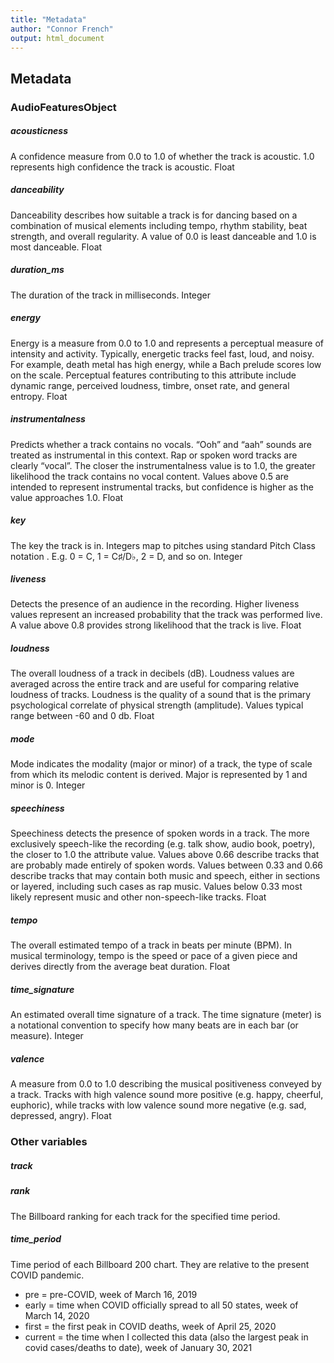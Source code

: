 ```yaml
---
title: "Metadata"
author: "Connor French"
output: html_document
---
```


## Metadata

### AudioFeaturesObject

##### acousticness  
A confidence measure from 0.0 to 1.0 of whether the track is acoustic. 1.0 represents high confidence the track is acoustic.	Float  

##### danceability
Danceability describes how suitable a track is for dancing based on a combination of musical elements including tempo, rhythm stability, beat strength, and overall regularity. A value of 0.0 is least danceable and 1.0 is most danceable.	Float  

##### duration_ms
The duration of the track in milliseconds.	Integer  

##### energy
Energy is a measure from 0.0 to 1.0 and represents a perceptual measure of intensity and activity. Typically, energetic tracks feel fast, loud, and noisy. For example, death metal has high energy, while a Bach prelude scores low on the scale. Perceptual features contributing to this attribute include dynamic range, perceived loudness, timbre, onset rate, and general entropy.	Float

##### instrumentalness
Predicts whether a track contains no vocals. “Ooh” and “aah” sounds are treated as instrumental in this context. Rap or spoken word tracks are clearly “vocal”. The closer the instrumentalness value is to 1.0, the greater likelihood the track contains no vocal content. Values above 0.5 are intended to represent instrumental tracks, but confidence is higher as the value approaches 1.0.	Float  

##### key
The key the track is in. Integers map to pitches using standard Pitch Class notation . E.g. 0 = C, 1 = C♯/D♭, 2 = D, and so on.	Integer  

##### liveness
Detects the presence of an audience in the recording. Higher liveness values represent an increased probability that the track was performed live. A value above 0.8 provides strong likelihood that the track is live.	Float

##### loudness
The overall loudness of a track in decibels (dB). Loudness values are averaged across the entire track and are useful for comparing relative loudness of tracks. Loudness is the quality of a sound that is the primary psychological correlate of physical strength (amplitude). Values typical range between -60 and 0 db.	Float

##### mode
Mode indicates the modality (major or minor) of a track, the type of scale from which its melodic content is derived. Major is represented by 1 and minor is 0.	Integer

##### speechiness
Speechiness detects the presence of spoken words in a track. The more exclusively speech-like the recording (e.g. talk show, audio book, poetry), the closer to 1.0 the attribute value. Values above 0.66 describe tracks that are probably made entirely of spoken words. Values between 0.33 and 0.66 describe tracks that may contain both music and speech, either in sections or layered, including such cases as rap music. Values below 0.33 most likely represent music and other non-speech-like tracks.	Float  

##### tempo
The overall estimated tempo of a track in beats per minute (BPM). In musical terminology, tempo is the speed or pace of a given piece and derives directly from the average beat duration.	Float  

##### time_signature
An estimated overall time signature of a track. The time signature (meter) is a notational convention to specify how many beats are in each bar (or measure).	Integer  

##### valence
A measure from 0.0 to 1.0 describing the musical positiveness conveyed by a track. Tracks with high valence sound more positive (e.g. happy, cheerful, euphoric), while tracks with low valence sound more negative (e.g. sad, depressed, angry).	Float


### Other variables

##### track


##### rank
The Billboard ranking for each track for the specified time period. 

##### time_period
Time period of each Billboard 200 chart. They are relative to the present COVID pandemic.  

* pre = pre-COVID, week of March 16, 2019
* early = time when COVID officially spread to all 50 states, week of March 14, 2020
* first = the first peak in COVID deaths, week of April 25, 2020
* current = the time when I collected this data (also the largest peak in covid cases/deaths to date), week of January 30, 2021
